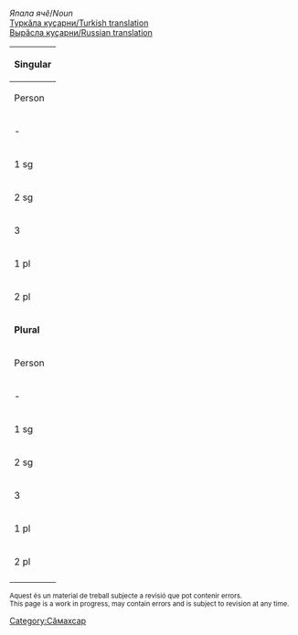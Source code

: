 

''Япала ячӗ''/''Noun''<br/>
[http://ilazki.thinkgeek.co.uk/~spectre/txuvaix/cv-tr/index.php?q=атте-анне Туркӑла куҫарни/Turkish translation]<br/>
[http://samah.chv.su/cgi-bin/s.cgi?a=s&word=атте-анне Вырӑсла куҫарни/Russian translation]

{|class=wikitable
|-
!colspan=9|'''Singular'''
|-
!  Person  !!  Tеп<br/>Absolutive<br>''Мӗн?''  !!  Камӑнлӑх<br/>Genitive<br>''Мӗнӗн?''  !!  Пару<br/>Dative<br>''Мӗне?''  !!  Вырӑн<br/>Locative<br>''Мӗнре?''  !!  Туху<br/>Ablative<br>''Мӗнрен?''  !!  Пӗрлелӗх<br/>Instrumental<br>''Мӗнпе?''  !!  Ҫуклӑх<br/>Privative<br>''Мӗнсӗр?''  !!  Пирке<br/>Final<br>''Мӗншӗн?''
|-
| - || атте-анне || атте-анне·н || атте-анне·не || атте-анне·ре || атте-анне·рен || атте-анне·пе || атте-анне·сӗр || атте-анне·шӗн
|-
| 1 sg || атте-анне·м || атте-анне·м·ӗн || атте-анне·м·е || атте-анне·м·ре || атте-анне·м·рен || атте-анне·м·пе || атте-анне·м·сӗр || атте-анне·м·шӗн 
|-
| 2 sg || аҫу-анн·ӳ || аҫу-анн·ӳ·н || аҫу-анн·ӳ·н·е || аҫу-анн·ӳ·ре || аҫу-анн·ӳ·рен || аҫу-анн·ӳ·пе || аҫу-анн·ӳ·сӗр || аҫу-анн·ӳ·шӗн 
|-
| 3 || ашӗ-ам·ӑшӗ || ашӗ-ам·ӑшӗ·н || ашӗ-ам·ӑш·не || ашӗ-ам·ӑшӗ·нче || ашӗ-ам·ӑшӗ·нчен || ашӗ-ам·ӑшӗ·пе || ашӗ-ам·ӑшӗ·сӗр || ашӗ-ам·ӑшӗ·шӗн 
|-
| 1 pl || атте-анне·м·ӗр || атте-анне·м·ӗр·ӗн || атте-анне·м·ӗр·е || атте-анне·м·ӗр·те || атте-анне·м·ӗр·тен || атте-анне·м·ӗр·пе || атте-анне·м·ӗр·сӗр || атте-анне·м·ӗр·шӗн 
|-
| 2 pl || аҫӑр-аннӗ·р || аҫӑр-аннӗ·р·ӗн || аҫӑр-аннӗ·р·е || аҫӑр-аннӗ·р·те || аҫӑр-аннӗ·р·тен || аҫӑр-аннӗ·р·пе || аҫӑр-аннӗ·р·сӗр || аҫӑр-аннӗ·р·шӗн 
|-
!colspan=9|'''Plural'''
|-
!  Person  !!  Tеп<br/>Absolutive<br>''Мӗн?''  !!  Камӑнлӑх<br/>Genitive<br>''Мӗнӗн?''  !!  Пару<br/>Dative<br>''Мӗне?''  !!  Вырӑн<br/>Locative<br>''Мӗнре?''  !!  Туху<br/>Ablative<br>''Мӗнрен?''  !!  Пӗрлелӗх<br/>Instrumental<br>''Мӗнпе?''  !!  Ҫуклӑх<br/>Privative<br>''Мӗнсӗр?''  !!  Пирке<br/>Final<br>''Мӗншӗн?''
|-
| - || атте-анне·сем || атте-анне·се·н || атте-анне·сен·е || атте-анне·сен·че || атте-анне·сен·чен || атте-анне·сем·пе || атте-анне·сем·сӗр || атте-анне·сем·шӗн
|-
| 1 sg || атте-анне·м·сем || атте-анне·м·се·н || атте-анне·м·сен·е || атте-анне·м·сен·че || атте-анне·м·сен·чен || атте-анне·м·сем·пе || атте-анне·м·сем·сӗр || атте-анне·м·сем·шӗн 
|-
| 2 sg || аҫу-анн·ӳ·сем || аҫу-анн·ӳ·се·н || аҫу-анн·ӳ·сен·е || аҫу-анн·ӳ·сен·че || аҫу-анн·ӳ·сен·чен || аҫу-анн·ӳ·сем·пе || аҫу-анн·ӳ·сем·сӗр || аҫу-анн·ӳ·сем·шӗн 
|-
| 3 || ашӗ-ам·ӑшӗ·сем || ашӗ-ам·ӑшӗ·се·н || ашӗ-ам·ӑшӗ·сен·е || ашӗ-ам·ӑшӗ·сен·че || ашӗ-ам·ӑшӗ·сен·чен || ашӗ-ам·ӑшӗ·сем·пе || ашӗ-ам·ӑшӗ·сем·сӗр || ашӗ-ам·ӑшӗ·сем·шӗн 
|-
| 1 pl || атте-анне·м·ӗр·сем || атте-анне·м·ӗр·се·н || атте-анне·м·ӗр·сен·е || атте-анне·м·ӗр·сен·че || атте-анне·м·ӗр·сен·чен || атте-анне·м·ӗр·сем·пе || атте-анне·м·ӗр·сем·сӗр || атте-анне·м·ӗр·сем·шӗн 
|-
| 2 pl || аҫӑр-аннӗ·р·сем || аҫӑр-аннӗ·р·се·н || аҫӑр-аннӗ·р·сен·е || аҫӑр-аннӗ·р·сен·че || аҫӑр-аннӗ·р·сен·чен || аҫӑр-аннӗ·р·сем·пе || аҫӑр-аннӗ·р·сем·сӗр || аҫӑр-аннӗ·р·сем·шӗн 
|-
|}

<small>
Aquest és un material de treball subjecte a revisió que pot contenir errors.<br/>
This page is a work in progress, may contain errors and is subject to revision at any time. 
</small>

[[Category:Сӑмахсар]]